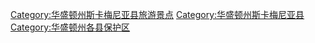 [[Category:华盛顿州斯卡梅尼亚县旅游景点|Category:华盛顿州斯卡梅尼亚县旅游景点]]
[[Category:华盛顿州斯卡梅尼亚县|Category:华盛顿州斯卡梅尼亚县]]
[[Category:华盛顿州各县保护区|Category:华盛顿州各县保护区]]